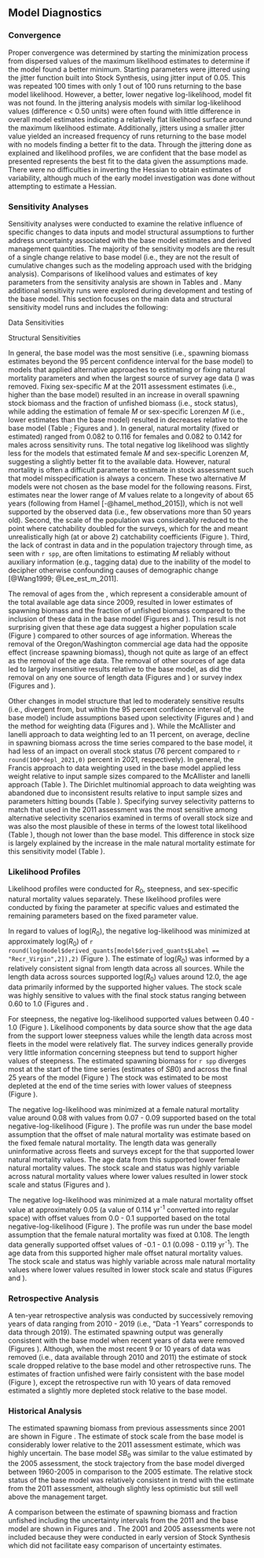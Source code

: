 ## Model Diagnostics

### Convergence

Proper convergence was determined by starting the minimization process from dispersed values of the maximum likelihood estimates to determine if the model found a better minimum. Starting parameters were jittered using the jitter function built into Stock Synthesis, using jitter input of 0.05. This was repeated 100 times with only 1 out of 100 runs returning to the base model likelihood. However, a better, lower negative log-likelihood, model fit was not found. In the jittering analysis models with similar log-likelihood values (difference < 0.50 units) were often found with little difference in overall model estimates indicating a relatively flat likelihood surface around the maximum likelihood estimate. Additionally, jitters using a smaller jitter value yielded an increased frequency of runs returning to the base model with no models finding a better fit to the data. Through the jittering done as explained and likelihood profiles, we are confident that the base model as presented represents the best fit to the data given the assumptions made. There were no difficulties in inverting the Hessian to obtain estimates of variability, although much of the early model investigation was done without attempting to estimate a Hessian.

### Sensitivity Analyses

Sensitivity analyses were conducted to examine the relative influence of specific changes to data inputs and model structural assumptions to further address uncertainty associated with the base model estimates and derived management quantities.  The majority of the sensitivity models are the result of a single change relative to base model (i.e., they are not the result of cumulative changes such as the modeling approach used with the bridging analysis). Comparisons of likelihood values and estimates of key parameters from the sensitivity analysis are shown in Tables \ref{tab:sensitivities1} and \ref{tab:sensitivities2}. Many additional sensitivity runs were explored during development and testing of the base model. This section focuses on the main data and structural sensitivity model runs and includes the following:

Data Sensitivities

\begin{enumerate}
   
  \item Remove California commercial length data
  
  \item Remove Oregon/Washington commercial length data
  
  \item Remove \gls{s-aslope} length data
  
  \item Remove \gls{s-tri} length data
  
  \item Remove \gls{s-nwslope} length data
  
  \item Remove \gls{s-wcgbt} length data
  
  \item Remove California commercial age data
  
  \item Remove Oregon/Washington commercial age data
  
  \item Remove \gls{s-nwslope} age data
  
  \item Remove \gls{s-wcgbt} age data
  
  \item Remove \gls{s-aslope} index
  
  \item Remove \gls{s-tri} index
  
  \item Remove \gls{s-nwslope} index
  
  \item Remove \gls{s-wcgbt} index
  
\end{enumerate}

Structural Sensitivities

\begin{enumerate}
   
  \item Estimate Lorenzen natural mortality ($M$) by sex with the change of $M$ occurring at approximately age-at-50-percent maturity of 10 years old

  \item Allow the model to estimate female $M$

  \item Fix $M$ values by sex at the estimates from the 2011 assessment of `r spp`
  
  \item Fix $M$ values for each sex at the median of the prior distribution (0.108)
  
  \item Mirror the selectivity by sex for the California and Oregon/Washington fishing fleets

  \item Assume the 2011 parameterization of fishery selectivity

  \item Assume the 2011 parameterization of survey selectivity

  \item Fix the \gls{s-nwslope} female selectivity to asymptote at 1.0

  \item Assume the 2011 length-at-maturity estimate
  
  \item No estimation of recruitment deviations
  
  \item Use of the McAllister and Ianelli method for data-weighting (Table \ref{tab:dw})
  
  \item Use of the Dirichlet Multinomial method for data-weighting (Table \ref{tab:dw}) and
  
  \item Fix the extra standard deviation parameters for the \gls{s-aslope}, \gls{s-nwslope}, and \gls{s-tri} at a near negligible level (0.01)

\end{enumerate}

In general, the base model was the most sensitive (i.e., spawning biomass estimates beyond the 95 percent confidence interval for the base model) to models that applied alternative approaches to estimating or fixing natural mortality parameters and when the largest source of survey age data (\gls{s-wcgbt}) was removed. Fixing sex-specific $M$ at the 2011 assessment estimates (i.e., higher than the base model) resulted in an increase in overall spawning stock biomass and the fraction of unfished biomass (i.e., stock status), while adding the estimation of female $M$ or sex-specific Lorenzen $M$ (i.e., lower estimates than the base model) resulted in decreases relative to the base model (Table \ref{tab:sensitivities2}; Figures \ref{fig:sens-m-ssb} and \ref{fig:sens-m-relssb}). In general, natural mortality (fixed or estimated) ranged from 0.082 to 0.116 for females and 0.082 to 0.142 for males across sensitivity runs. The total negative log likelihood was slightly less for the models that estimated female $M$ and sex-specific Lorenzen $M$, suggesting a slightly better fit to the available data. However, natural mortality is often a difficult parameter to estimate in stock assessment such that model misspecification is always a concern. These two alternative $M$ models were not chosen as the base model for the following reasons. First, estimates near the lower range of $M$ values relate to a longevity of about 65 years (following from Hamel [-@hamel_method_2015]), which is not well supported by the observed data (i.e., few observations more than 50 years old). Second, the scale of the population was considerably reduced to the point where catchability doubled for the surveys, which for the \gls{s-wcgbt} and \gls{s-nwslope} meant unrealistically high (at or above 2) catchability coefficients (Figure \ref{fig:sens-m-survQ}). Third, the lack of contrast in data and in the population trajectory through time, as seen with `r spp`, are often limitations to estimating $M$ reliably without auxiliary information (e.g., tagging data) due to the inability of the model to decipher otherwise confounding causes of demographic change [@Wang1999; @Lee_est_m_2011]. 

The removal of ages from the \gls{s-wcgbt}, which represent a considerable amount of the total available age data since 2009, resulted in lower estimates of spawning biomass and the fraction of unfished biomass compared to the inclusion of these data in the base model (Figures \ref{fig:sens-age-ssb} and \ref{fig:sens-age-relssb}). This result is not surprising given that these age data suggest a higher population scale (Figure \ref{fig:r0-profile}) compared to other sources of age information. Whereas the removal of the Oregon/Washington commercial age data had the opposite effect (increase spawning biomass), though not quite as large of an effect as the removal of the \gls{s-wcgbt} age data. The removal of other sources of age data led to largely insensitive results relative to the base model, as did the removal on any one source of length data (Figures \ref{fig:sens-length-ssb} and \ref{fig:sens-length-relssb}) or survey index (Figures \ref{fig:sens-index-ssb} and \ref{fig:sens-index-relssb}).   

Other changes in model structure that led to moderately sensitive results (i.e., divergent from, but within the 95 percent confidence interval of, the base model) include assumptions based upon selectivity (Figures \ref{fig:sens-select-ssb} and \ref{fig:sens-select-relssb}) and the method for weighting data (Figures \ref{fig:sens-biodata-ssb} and \ref{fig:sens-biodata-relssb}). While the McAllister and Ianelli approach to data weighting led to an 11 percent, on average, decline in spawning biomass across the time series compared to the base model, it had less of an impact on overall stock status (76 percent compared to `r round(100*depl_2021,0)` percent in 2021, respectively). In general, the Francis approach to data weighting used in the base model applied less weight relative to input sample sizes compared to the McAllister and Ianelli approach (Table \ref{tab:dw}). The Dirichlet multinomial approach to data weighting was abandoned due to inconsistent results relative to input sample sizes and parameters hitting bounds (Table \ref{tab:dw}). Specifying survey selectivity patterns to match that used in the 2011 assessment was the most sensitive among alternative selectivity scenarios examined in terms of overall stock size and was also the most plausible of these in terms of the lowest total likelihood (Table \ref{tab:sensitivities2}), though not lower than the base model. This difference in stock size is largely explained by the increase in the male natural mortality estimate for this sensitivity model (Table \ref{tab:sensitivities2}).  

### Likelihood Profiles

Likelihood profiles were conducted for $R_0$, steepness, and sex-specific natural mortality values separately. These likelihood profiles were conducted by fixing the parameter at specific values and estimated the remaining parameters based on the fixed parameter value.

In regard to values of log($R_0$), the negative log-likelihood was minimized at approximately log($R_0$) of `r round(log(model$derived_quants[model$derived_quants$Label == "Recr_Virgin",2]),2)`  (Figure \ref{fig:r0-profile}).  The estimate of log($R_0$) was informed by a relatively consistent signal from length data across all sources. While the length data across sources supported log($R_0$) values around 12.0, the age data primarily informed by the \gls{s-wcgbt} supported higher values.  The stock scale was highly sensitive to values with the final stock status ranging between 0.60 to 1.0 (Figures \ref{fig:r0-ssb} and \ref{fig:r0-depl}.

For steepness, the negative log-likelihood supported values between 0.40 - 1.0 (Figure \ref{fig:r0-profile}).  Likelihood components by data source show that the age data from the \gls{s-wcgbt} support lower steepness values while the length data across most fleets in the model were relatively flat.  The survey indices generally provide very little information concerning steepness but tend to support higher values of steepness. The estimated spawning biomass for `r spp` diverges most at the start of the time series (estimates of $SB0$) and across the final 25 years of the model (Figure \ref{fig:h-ssb})  The stock was estimated to be most depleted at the end of the time series with lower values of steepness (Figure \ref{fig:h-depl}).

The negative log-likelihood was minimized at a female natural mortality value around 0.08 with values from 0.07 - 0.09 supported based on the total negative-log-likelihood (Figure \ref{fig:m-profile}). The profile was run under the base model assumption that the offset of male natural mortality was estimate based on the fixed female natural mortality.  The length data was generally uninformative across fleets and surveys except for the \gls{s-aslope} that supported lower natural mortality values. The age data from this \gls{s-wcgbt} supported lower female natural mortality values. The stock scale and status was highly variable across natural mortality values where lower values resulted in lower stock scale and status (Figures \ref{fig:m-ssb} and \ref{fig:m-depl}).

The negative log-likelihood was minimized at a male natural mortality offset value at approximately 0.05 (a value of 0.114 yr^-1^ converted into regular space) with offset values from 0.0 - 0.1 supported based on the total negative-log-likelihood (Figure \ref{fig:m-male-profile}). The profile was run under the base model assumption that the female natural mortality was fixed at 0.108. The length data generally supported offset values of -0.1 - 0.1 (0.098 - 0.119 yr^-1^). The age data from this \gls{s-wcgbt} supported higher male offset natural mortality values. The stock scale and status was highly variable across male natural mortality values where lower values resulted in lower stock scale and status (Figures \ref{fig:m-male-ssb} and \ref{fig:m-male-depl}). 

### Retrospective Analysis

A ten-year retrospective analysis was conducted by successively removing years of data ranging from 2010 - 2019 (i.e., "Data -1 Years" corresponds to data through 2019). The estimated spawning output was generally consistent with the base model when recent years of data were removed (Figures \ref{fig:retro-ssb}). Although, when the most recent 9 or 10 years of data was removed (i.e., data available through 2010 and 2011) the estimate of stock scale dropped relative to the base model and other retrospective runs. The estimates of fraction unfished were fairly consistent with the base model (Figure \ref{fig:retro-depl}), except the retrospective run with 10 years of data removed estimated a slightly more depleted stock relative to the base model.

### Historical Analysis

The estimated spawning biomass from previous assessments since 2001 are shown in Figure \ref{fig:past-assess}. The estimate of stock scale from the base model is considerably lower relative to the 2011 assessment estimate, which was highly uncertain. The base model $SB_0$ was similar to the value estimated by the 2005 assessment, the stock trajectory from the base model diverged between 1960-2005 in comparison to the 2005 estimate. The relative stock status of the base model was relatively consistent in trend with the estimate from the 2011 assessment, although slightly less optimistic but still well above the management target.  

A comparison between the estimate of spawning biomass and fraction unfished including the uncertainty intervals from the 2011 and the base model are shown in Figures \ref{fig:ssb-2011-2021} and \ref{fig:depl-2011-2021}. The 2001 and 2005 assessments were not included because they were conducted in early version of Stock Synthesis which did not facilitate easy comparison of uncertainty estimates.   